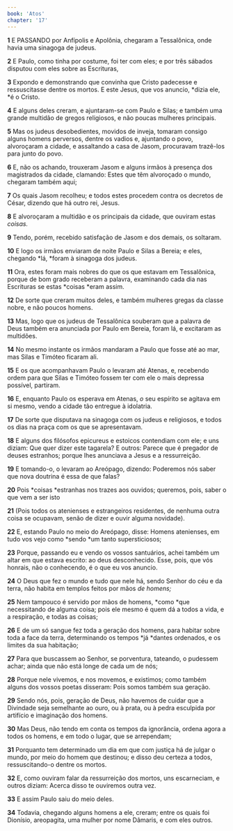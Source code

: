 ```yaml
---
book: 'Atos'
chapter: '17'
---
```


**1** E PASSANDO por Anfípolis e Apolônia, chegaram a Tessalônica, onde havia uma sinagoga de judeus.

**2** E Paulo, como tinha por costume, foi ter com eles; e por três sábados disputou com eles sobre as Escrituras,

**3** Expondo e demonstrando que convinha que Cristo padecesse e ressuscitasse dentre os mortos. E este Jesus, que vos anuncio, *dizia ele, *é o Cristo.

**4** E alguns deles creram, e ajuntaram-se com Paulo e Silas; e também uma grande multidão de gregos religiosos, e não poucas mulheres principais.

**5** Mas os judeus desobedientes, movidos de inveja, tomaram consigo alguns homens perversos, dentre os vadios e, ajuntando o povo, alvoroçaram a cidade, e assaltando a casa de Jasom, procuravam trazê-los para junto do povo.

**6** E, não os achando, trouxeram Jasom e alguns irmãos à presença dos magistrados da cidade, clamando: Estes que têm alvoroçado o mundo, chegaram também aqui;

**7** Os quais Jasom recolheu; e todos estes procedem contra os decretos de César, dizendo que há outro rei, Jesus.

**8** E alvoroçaram a multidão e os principais da cidade, que ouviram estas _coisas._

**9** Tendo, porém, recebido satisfação de Jasom e dos demais, os soltaram.

**10** E logo os irmãos enviaram de noite Paulo e Silas a Bereia; e eles, chegando *lá, *foram à sinagoga dos judeus.

**11** Ora, estes foram mais nobres do que os que estavam em Tessalônica, porque de bom grado receberam a palavra, examinando cada dia nas Escrituras se estas *coisas *eram assim.

**12** De sorte que creram muitos deles, e também mulheres gregas da classe nobre, e não poucos homens.

**13** Mas, logo que os judeus de Tessalônica souberam que a palavra de Deus também era anunciada por Paulo em Bereia, foram lá, e excitaram as multidões.

**14** No mesmo instante os irmãos mandaram a Paulo que fosse até ao mar, mas Silas e Timóteo ficaram ali.

**15** E os que acompanhavam Paulo o levaram até Atenas, e, recebendo ordem para que Silas e Timóteo fossem ter com ele o mais depressa possível, partiram.

**16** E, enquanto Paulo os esperava em Atenas, _o_ seu espírito se agitava em si mesmo, vendo a cidade tão entregue à idolatria.

**17** De sorte que disputava na sinagoga com os judeus e religiosos, e todos os dias na praça com os que se apresentavam.

**18** E alguns dos filósofos epicureus e estoicos contendiam com ele; e uns diziam: Que quer dizer este tagarela? E outros: Parece que é pregador de deuses estranhos; porque lhes anunciava a Jesus e a ressurreição.

**19** E tomando-o, o levaram ao Areópago, dizendo: Poderemos nós saber que nova doutrina é essa de que falas?

**20** Pois *coisas *estranhas nos trazes aos ouvidos; queremos, pois, saber o que vem a ser isto

**21** (Pois todos os atenienses e estrangeiros residentes, de nenhuma outra coisa se ocupavam, senão de dizer e ouvir alguma novidade).

**22** E, estando Paulo no meio do Areópago, disse: Homens atenienses, em tudo vos vejo como *sendo *um tanto supersticiosos;

**23** Porque, passando eu e vendo os vossos santuários, achei também um altar em que estava escrito: ao deus desconhecido. Esse, pois, que vós honrais, não o conhecendo, é o que eu vos anuncio.

**24** O Deus que fez o mundo e tudo que nele há, sendo Senhor do céu e da terra, não habita em templos feitos por mãos _de homens;_

**25** Nem tampouco é servido por mãos de homens, *como *que necessitando de alguma coisa; pois ele mesmo é quem dá a todos a vida, e a respiração, e todas as coisas;

**26** E de um só sangue fez toda a geração dos homens, para habitar sobre toda a face da terra, determinando os tempos *já *dantes ordenados, e os limites da sua habitação;

**27** Para que buscassem ao Senhor, se porventura, tateando, o pudessem achar; ainda que não está longe de cada um de nós;

**28** Porque nele vivemos, e nos movemos, e existimos; como também alguns dos vossos poetas disseram: Pois somos também sua geração.

**29** Sendo nós, pois, geração de Deus, não havemos de cuidar que a Divindade seja semelhante ao ouro, ou à prata, ou à pedra esculpida por artifício e imaginação dos homens.

**30** Mas Deus, não tendo em conta os tempos da ignorância, ordena agora a todos os homens, e em todo o lugar, que se arrependam;

**31** Porquanto tem determinado um dia em que com justiça há de julgar o mundo, por meio do homem que destinou; e disso deu certeza a todos, ressuscitando-o dentre os mortos.

**32** E, como ouviram falar da ressurreição dos mortos, uns escarneciam, e outros diziam: Acerca disso te ouviremos outra vez.

**33** E assim Paulo saiu do meio deles.

**34** Todavia, chegando alguns homens a ele, creram; entre os quais foi Dionísio, areopagita, uma mulher por nome Dâmaris, e com eles outros.
